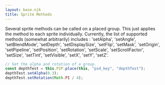 ```yaml
---
layout: base.njk
title: Sprite Methods
---
```


Several sprite methods can be called on a placed group. This just applies the method to each sprite individually. Currently, the list of supported methods (somewhat arbitrarily) includes : 'setAlpha', 'setAngle', 'setBlendMode', 'setDepth', 'setDisplaySize', 'setFlip', 'setMask', 'setOrigin', 'setPipeline', 'setPosition', 'setRotation', 'setScale', 'setScrollFactor', 'setSize', 'setTint', 'setVisible', 'setX', 'setY', 'setZ'.

```js
// Set the alpha and rotation of a group.
const depthTest = this.P2P.place(this, "psd_key", "depthTest");
depthTest.setAlpha(0.3);
depthTest.setRotation(Math.PI / 4);
```